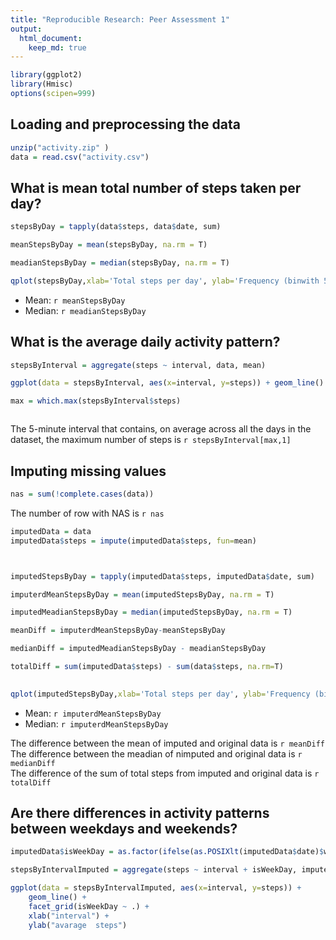 ```yaml
---
title: "Reproducible Research: Peer Assessment 1"
output: 
  html_document:
    keep_md: true
---
```

```r
library(ggplot2)
library(Hmisc)
options(scipen=999)
```

## Loading and preprocessing the data

```r
unzip("activity.zip" )
data = read.csv("activity.csv")

```

## What is mean total number of steps taken per day?
```r
stepsByDay = tapply(data$steps, data$date, sum)

meanStepsByDay = mean(stepsByDay, na.rm = T)

meadianStepsByDay = median(stepsByDay, na.rm = T)

qplot(stepsByDay,xlab='Total steps per day', ylab='Frequency (binwith 500)', binwidth=500)

```

- Mean: `r meanStepsByDay`
- Median: `r meadianStepsByDay`


## What is the average daily activity pattern?

```r
stepsByInterval = aggregate(steps ~ interval, data, mean)

ggplot(data = stepsByInterval, aes(x=interval, y=steps)) + geom_line() + xlab("Interval") + ylab("average steps")

max = which.max(stepsByInterval$steps)



```
The 5-minute interval that contains, on average across all the days in the dataset, the maximum number of steps is `r stepsByInterval[max,1]`

## Imputing missing values

```r

nas = sum(!complete.cases(data))


```

The number of row with NAS is `r nas`

```r
imputedData = data 
imputedData$steps = impute(imputedData$steps, fun=mean)



imputedStepsByDay = tapply(imputedData$steps, imputedData$date, sum)

imputerdMeanStepsByDay = mean(imputedStepsByDay, na.rm = T)

imputedMeadianStepsByDay = median(imputedStepsByDay, na.rm = T)

meanDiff = imputerdMeanStepsByDay-meanStepsByDay

medianDiff = imputedMeadianStepsByDay - meadianStepsByDay

totalDiff = sum(imputedData$steps) - sum(data$steps, na.rm=T)  
  

qplot(imputedStepsByDay,xlab='Total steps per day', ylab='Frequency (binwith 500)', binwidth=500)

```  

- Mean: `r imputerdMeanStepsByDay`
- Median: `r imputerdMeanStepsByDay`

The difference between the mean of imputed and original data is `r meanDiff`  
The difference between the meadian of nimputed and original data is `r medianDiff`  
The difference of the sum of total steps from imputed and original data is `r totalDiff`  


## Are there differences in activity patterns between weekdays and weekends?

```r


imputedData$isWeekDay = as.factor(ifelse(as.POSIXlt(imputedData$date)$wd %in% seq(1,5), "weekday", "weekend"))

stepsByIntervalImputed = aggregate(steps ~ interval + isWeekDay, imputedData, mean)

ggplot(data = stepsByIntervalImputed, aes(x=interval, y=steps)) + 
    geom_line() + 
    facet_grid(isWeekDay ~ .) +
    xlab("interval") + 
    ylab("avarage  steps")

```
